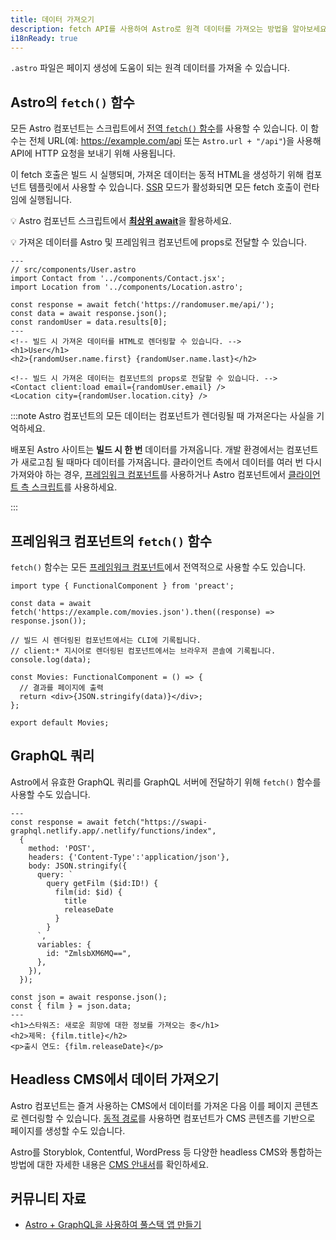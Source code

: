```yaml
---
title: 데이터 가져오기
description: fetch API를 사용하여 Astro로 원격 데이터를 가져오는 방법을 알아보세요.
i18nReady: true
---
```


`.astro` 파일은 페이지 생성에 도움이 되는 원격 데이터를 가져올 수 있습니다.

## Astro의 `fetch()` 함수

모든 Astro 컴포넌트는 스크립트에서 [전역 `fetch()` 함수](https://developer.mozilla.org/ko/docs/Web/API/fetch)를 사용할 수 있습니다. 이 함수는 전체 URL(예: https://example.com/api 또는 `Astro.url + "/api"`)을 사용해 API에 HTTP 요청을 보내기 위해 사용됩니다.

이 fetch 호출은 빌드 시 실행되며, 가져온 데이터는 동적 HTML을 생성하기 위해 컴포넌트 템플릿에서 사용할 수 있습니다. [SSR](/ko/guides/server-side-rendering/) 모드가 활성화되면 모든 fetch 호출이 런타임에 실행됩니다.

💡 Astro 컴포넌트 스크립트에서 [**최상위 await**](https://developer.mozilla.org/ko/docs/Web/JavaScript/Reference/Operators/await)을 활용하세요.

💡 가져온 데이터를 Astro 및 프레임워크 컴포넌트에 props로 전달할 수 있습니다.

```astro /await fetch(.*?)/
---
// src/components/User.astro
import Contact from '../components/Contact.jsx';
import Location from '../components/Location.astro';

const response = await fetch('https://randomuser.me/api/');
const data = await response.json();
const randomUser = data.results[0];
---
<!-- 빌드 시 가져온 데이터를 HTML로 렌더링할 수 있습니다. -->
<h1>User</h1>
<h2>{randomUser.name.first} {randomUser.name.last}</h2>

<!-- 빌드 시 가져온 데이터는 컴포넌트의 props로 전달할 수 있습니다. -->
<Contact client:load email={randomUser.email} />
<Location city={randomUser.location.city} />
```

:::note
Astro 컴포넌트의 모든 데이터는 컴포넌트가 렌더링될 때 가져온다는 사실을 기억하세요.

배포된 Astro 사이트는 **빌드 시 한 번** 데이터를 가져옵니다. 개발 환경에서는 컴포넌트가 새로고침 될 때마다 데이터를 가져옵니다. 클라이언트 측에서 데이터를 여러 번 다시 가져와야 하는 경우, [프레임워크 컴포넌트](/ko/core-concepts/framework-components/)를 사용하거나 Astro 컴포넌트에서 [클라이언트 측 스크립트](/ko/guides/client-side-scripts/)를 사용하세요.

:::

## 프레임워크 컴포넌트의 `fetch()` 함수

`fetch()` 함수는 모든 [프레임워크 컴포넌트](/ko/core-concepts/framework-components/)에서 전역적으로 사용할 수도 있습니다.

```tsx title="src/components/Movies.tsx" /await fetch(.*?)/
import type { FunctionalComponent } from 'preact';

const data = await fetch('https://example.com/movies.json').then((response) => response.json());

// 빌드 시 렌더링된 컴포넌트에서는 CLI에 기록됩니다.
// client:* 지시어로 렌더링된 컴포넌트에서는 브라우저 콘솔에 기록됩니다.
console.log(data);

const Movies: FunctionalComponent = () => {
  // 결과를 페이지에 출력
  return <div>{JSON.stringify(data)}</div>;
};

export default Movies;
```

## GraphQL 쿼리

Astro에서 유효한 GraphQL 쿼리를 GraphQL 서버에 전달하기 위해 `fetch()` 함수를 사용할 수도 있습니다.

```astro title="src/components/Film.astro" "await fetch"
---
const response = await fetch("https://swapi-graphql.netlify.app/.netlify/functions/index",
  {
    method: 'POST',
    headers: {'Content-Type':'application/json'},
    body: JSON.stringify({
      query: `
        query getFilm ($id:ID!) {
          film(id: $id) {
            title
            releaseDate
          }
        }
      `,
      variables: {
        id: "ZmlsbXM6MQ==",
      },
    }),
  });

const json = await response.json();
const { film } = json.data;
---
<h1>스타워즈: 새로운 희망에 대한 정보를 가져오는 중</h1>
<h2>제목: {film.title}</h2>
<p>출시 연도: {film.releaseDate}</p>
```

## Headless CMS에서 데이터 가져오기

Astro 컴포넌트는 즐겨 사용하는 CMS에서 데이터를 가져온 다음 이를 페이지 콘텐츠로 렌더링할 수 있습니다. [동적 경로](/ko/core-concepts/routing/#dynamic-routes)를 사용하면 컴포넌트가 CMS 콘텐츠를 기반으로 페이지를 생성할 수도 있습니다.

Astro를 Storyblok, Contentful, WordPress 등 다양한 headless CMS와 통합하는 방법에 대한 자세한 내용은 [CMS 안내서](/ko/guides/cms/)를 확인하세요.

## 커뮤니티 자료

- [Astro + GraphQL을 사용하여 풀스택 앱 만들기](https://robkendal.co.uk/blog/how-to-build-astro-site-with-graphql/)
